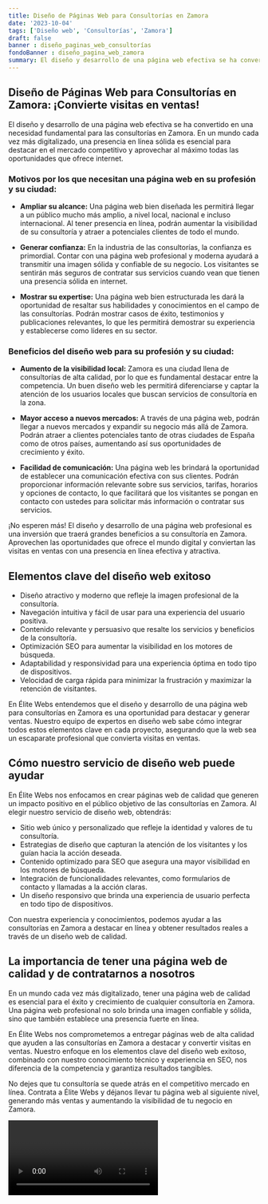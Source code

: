 ```yaml
---
title: Diseño de Páginas Web para Consultorías en Zamora
date: '2023-10-04'
tags: ['Diseño web', 'Consultorías', 'Zamora']
draft: false
banner : diseño_paginas_web_consultorías
fondoBanner : diseño_pagina_web_zamora
summary: El diseño y desarrollo de una página web efectiva se ha convertido en una necesidad fundamental para las consultorías en Zamora. En un mundo cada vez más digitalizado, una presencia en línea sólida es esencial para destacar en el mercado competitivo y aprovechar al máximo todas las oportunidades que ofrece internet.
---
```


## Diseño de Páginas Web para Consultorías en Zamora: ¡Convierte visitas en ventas!

El diseño y desarrollo de una página web efectiva se ha convertido en una necesidad fundamental para las consultorías en Zamora. En un mundo cada vez más digitalizado, una presencia en línea sólida es esencial para destacar en el mercado competitivo y aprovechar al máximo todas las oportunidades que ofrece internet.

### Motivos por los que necesitan una página web en su profesión y su ciudad:

- **Ampliar su alcance:** Una página web bien diseñada les permitirá llegar a un público mucho más amplio, a nivel local, nacional e incluso internacional. Al tener presencia en línea, podrán aumentar la visibilidad de su consultoría y atraer a potenciales clientes de todo el mundo.

- **Generar confianza:** En la industria de las consultorías, la confianza es primordial. Contar con una página web profesional y moderna ayudará a transmitir una imagen sólida y confiable de su negocio. Los visitantes se sentirán más seguros de contratar sus servicios cuando vean que tienen una presencia sólida en internet.

- **Mostrar su expertise:** Una página web bien estructurada les dará la oportunidad de resaltar sus habilidades y conocimientos en el campo de las consultorías. Podrán mostrar casos de éxito, testimonios y publicaciones relevantes, lo que les permitirá demostrar su experiencia y establecerse como líderes en su sector.

### Beneficios del diseño web para su profesión y su ciudad:

- **Aumento de la visibilidad local:** Zamora es una ciudad llena de consultorías de alta calidad, por lo que es fundamental destacar entre la competencia. Un buen diseño web les permitirá diferenciarse y captar la atención de los usuarios locales que buscan servicios de consultoría en la zona.

- **Mayor acceso a nuevos mercados:** A través de una página web, podrán llegar a nuevos mercados y expandir su negocio más allá de Zamora. Podrán atraer a clientes potenciales tanto de otras ciudades de España como de otros países, aumentando así sus oportunidades de crecimiento y éxito.

- **Facilidad de comunicación:** Una página web les brindará la oportunidad de establecer una comunicación efectiva con sus clientes. Podrán proporcionar información relevante sobre sus servicios, tarifas, horarios y opciones de contacto, lo que facilitará que los visitantes se pongan en contacto con ustedes para solicitar más información o contratar sus servicios.

¡No esperen más! El diseño y desarrollo de una página web profesional es una inversión que traerá grandes beneficios a su consultoría en Zamora. Aprovechen las oportunidades que ofrece el mundo digital y conviertan las visitas en ventas con una presencia en línea efectiva y atractiva.

<GifSeo />

<Cta />

## Elementos clave del diseño web exitoso

- Diseño atractivo y moderno que refleje la imagen profesional de la consultoría.
- Navegación intuitiva y fácil de usar para una experiencia del usuario positiva.
- Contenido relevante y persuasivo que resalte los servicios y beneficios de la consultoría.
- Optimización SEO para aumentar la visibilidad en los motores de búsqueda.
- Adaptabilidad y responsividad para una experiencia óptima en todo tipo de dispositivos.
- Velocidad de carga rápida para minimizar la frustración y maximizar la retención de visitantes.

En Élite Webs entendemos que el diseño y desarrollo de una página web para consultorías en Zamora es una oportunidad para destacar y generar ventas. Nuestro equipo de expertos en diseño web sabe cómo integrar todos estos elementos clave en cada proyecto, asegurando que la web sea un escaparate profesional que convierta visitas en ventas.

## Cómo nuestro servicio de diseño web puede ayudar

En Élite Webs nos enfocamos en crear páginas web de calidad que generen un impacto positivo en el público objetivo de las consultorías en Zamora. Al elegir nuestro servicio de diseño web, obtendrás:

- Sitio web único y personalizado que refleje la identidad y valores de tu consultoría.
- Estrategias de diseño que capturan la atención de los visitantes y los guían hacia la acción deseada.
- Contenido optimizado para SEO que asegura una mayor visibilidad en los motores de búsqueda.
- Integración de funcionalidades relevantes, como formularios de contacto y llamadas a la acción claras.
- Un diseño responsivo que brinda una experiencia de usuario perfecta en todo tipo de dispositivos.

Con nuestra experiencia y conocimientos, podemos ayudar a las consultorías en Zamora a destacar en línea y obtener resultados reales a través de un diseño web de calidad.

## La importancia de tener una página web de calidad y de contratarnos a nosotros

En un mundo cada vez más digitalizado, tener una página web de calidad es esencial para el éxito y crecimiento de cualquier consultoría en Zamora. Una página web profesional no solo brinda una imagen confiable y sólida, sino que también establece una presencia fuerte en línea.

En Élite Webs nos comprometemos a entregar páginas web de alta calidad que ayuden a las consultorías en Zamora a destacar y convertir visitas en ventas. Nuestro enfoque en los elementos clave del diseño web exitoso, combinado con nuestro conocimiento técnico y experiencia en SEO, nos diferencia de la competencia y garantiza resultados tangibles.

No dejes que tu consultoría se quede atrás en el competitivo mercado en línea. Contrata a Élite Webs y déjanos llevar tu página web al siguiente nivel, generando más ventas y aumentando la visibilidad de tu negocio en Zamora.

<Video />

<CtaBot job='Consultorías' city='Zamora'/>

<Gmaps query='Zamora+españa+maps' />